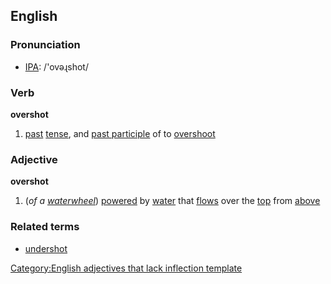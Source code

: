 ==English==
===Pronunciation===
*[[w:IPA|IPA]]: /'ovəɻshot/
===Verb===
'''overshot'''
# [[past]] [[tense]], and [[past participle]] of to [[overshoot]]
===Adjective===
'''overshot'''
#(''of a [[waterwheel]]'') [[powered]] by [[water]] that [[flow]]s over the [[top]] from [[above]]
===Related terms===
*[[undershot]]

[[Category:English adjectives that lack inflection template]]